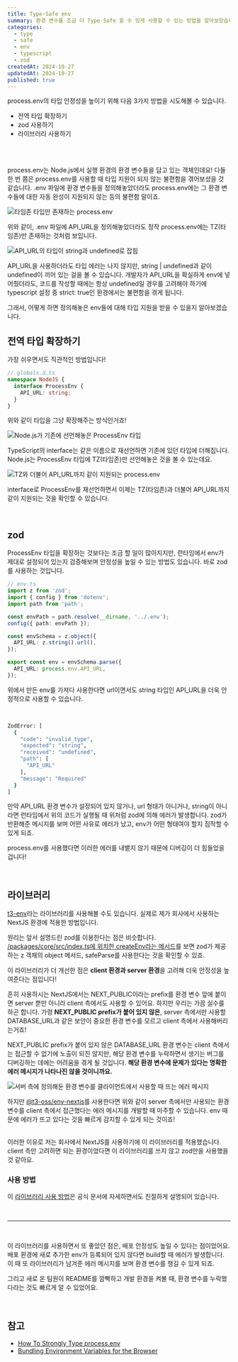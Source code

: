 ```yaml
---
title: Type-Safe env
summary: 환경 변수를 조금 더 Type-Safe 할 수 있게 사용할 수 있는 방법을 알아보았습니다.
categories:
  - type
  - safe
  - env
  - typescript
  - zod
createdAt: 2024-10-27
updatedAt: 2024-10-27
published: true
---
```


<Short />
process.env의 타입 안정성을 높이기 위해 다음 3가지 방법을 시도해볼 수 있습니다.

- 전역 타입 확장하기
- zod 사용하기
- 라이브러리 사용하기

<br />
<br />

<Long />

process.env는 Node.js에서 실행 환경의 환경 변수들을 담고 있는 객체인데요! 다들 한 번 쯤은 process.env를 사용할 때 타입 지원이 되지 않는 불편함을 겪어보셨을 것 같습니다. .env 파일에 환경 변수들을 정의해놓았더라도 process.env에는 그 환경 변수들에 대한 자동 완성이 지원되지 않는 등의 불편함 말이죠.

<Image src='/images/contents/posts/type-safe-env/process-env.png' alt='타임존 타입만 존재하는 process.env' />

위와 같이, .env 파일에 API_URL을 정의해놓았더라도 정작 process.env에는 TZ(타임존)만 존재하는 것처럼 보입니다.

<Image src='/images/contents/posts/type-safe-env/process-env-2.png' alt='API_URL의 타입이 string과 undefined로 잡힘' />

API_URL을 사용하더라도 타입 에러는 나지 않지만, string | undefined과 같이 undefined이 끼어 있는 걸을 볼 수 있습니다. 개발자가 API_URL을 확실하게 env에 넣어줬더라도, 코드를 작성할 때에는 항상 undefined일 경우를 고려해야 하기에 typescript 설정 중 strict: true인 환경에서는 불편함을 겪게 됩니다.

그래서, 어떻게 하면 정의해놓은 env들에 대해 타입 지원을 받을 수 있을지 알아보겠습니다.

## 전역 타입 확장하기

가장 쉬우면서도 직관적인 방법입니다!

```typescript
// globals.d.ts
namespace NodeJS {
  interface ProcessEnv {
    API_URL: string;
  }
}
```

위와 같이 타입을 그냥 확장해주는 방식인거죠!

<Image src='/images/contents/posts/type-safe-env/extend-type.png' alt='Node.js가 기존에 선언해놓은 ProcessEnv 타입' />

TypeScript의 interface는 같은 이름으로 재선언하면 기존에 있던 타입에 더해집니다. Node.js는 ProcessEnv 타입에 TZ(타임존)만 선언해놓은 것을 볼 수 있는데요.

<Image
  src='/images/contents/posts/type-safe-env/process-env-3.png'
  alt='TZ와 더불어 API_URL까지 같이 지원되는 process.env'
/>

interface로 ProcessEnv를 재선언하면서 이제는 TZ(타임존)과 더불어 API_URL까지 같이 지원되는 것을 확인할 수 있습니다.

<br />

## zod

ProcessEnv 타입을 확장하는 것보다는 조금 할 일이 많아지지만, 런타임에서 env가 제대로 설정되어 있는지 검증해보며 안정성을 높일 수 있는 방법도 있습니다. 바로 zod를 사용하는 것입니다.

```typescript
// env.ts
import z from 'zod';
import { config } from 'dotenv';
import path from 'path';

const envPath = path.resolve(__dirname, '../.env');
config({ path: envPath });

const envSchema = z.object({
  API_URL: z.string().url(),
});

export const env = envSchema.parse({
  API_URL: process.env.API_URL,
});
```

위에서 만든 env를 가져다 사용한다면 url이면서도 string 타입인 API_URL을 더욱 안정적으로 사용할 수 있습니다.

<br />

```bash
ZodError: [
  {
    "code": "invalid_type",
    "expected": "string",
    "received": "undefined",
    "path": [
      "API_URL"
    ],
    "message": "Required"
  }
]
```

만약 API_URL 환경 변수가 설정되어 있지 않거나, url 형태가 아니거나, string이 아니라면 런타임에서 위의 코드가 실행될 때 위처럼 zod에 의해 에러가 발생합니다. zod가 반환해준 메시지를 보며 어떤 사유로 에러가 났고, env가 어떤 형태여야 할지 짐작할 수 있게 되죠.

process.env를 사용했다면 이러한 에러를 내뱉지 않기 때문에 디버깅이 더 힘들었을 겁니다!

<br />

## 라이브러리

[t3-env](https://env.t3.gg/docs/introduction)라는 라이브러리를 사용해볼 수도 있습니다. 실제로 제가 회사에서 사용하는 NextJS 환경에 적용한 방법입니다.

원리는 앞서 설명드린 zod를 이용한다는 점은 비슷합니다. [/packages/core/src/index.ts에 위치한 createEnv라는 메서드](https://github.com/t3-oss/t3-env/blob/e7e21095e00a477e37608783defda5a6a99586d0/packages/core/src/index.ts#L215)를 보면 zod가 제공하는 z 객체의 object 메서드, safeParse를 사용한다는 것을 확인할 수 있죠.

이 라이브러리가 더 개선한 점은 **client 환경과 server 환경**을 고려해 더욱 안정성을 높여준다는 점입니다!

흔히 사용하시는 NextJS에서는 NEXT_PUBLIC이라는 prefix를 환경 변수 앞에 붙이면 server 뿐만 아니라 client 측에서도 사용할 수 있어요. 하지만 우리는 가끔 실수를 하곤 합니다. 가령 **NEXT_PUBLIC prefix가 붙어 있지 않은**, server 측에서만 사용할 DATABASE_URL과 같은 보안이 중요한 환경 변수를 모르고 client 측에서 사용해버리는거죠!

NEXT_PUBLIC prefix가 붙어 있지 않은 DATABASE_URL 환경 변수는 client 측에서는 접근할 수 없기에 노출이 되진 않지만, 해당 환경 변수를 누락하면서 생기는 버그를 디버깅하는 데에는 어려움을 겪게 될 것입니다. **해당 환경 변수에 문제가 있다는 명확한 에러 메시지가 나타나진 않을 것이니까요.**

<Image
  src='/images/contents/posts/type-safe-env/error-when-using-server-side-env.png'
  alt='서버 측에 정의해둔 환경 변수를 클라이언트에서 사용할 때 뜨는 에러 메시지'
/>

하지만 [@t3-oss/env-nextjs](https://env.t3.gg/docs/nextjs)를 사용한다면 위와 같이 server 측에서만 사용되는 환경 변수를 client 측에서 접근했다는 에러 메시지를 개발할 때 마주할 수 있습니다. env 때문에 에러가 뜨고 있다는 것을 빠르게 감지할 수 있게 되는 것이죠!

<br />

<MyThought>
  이러한 이유로 저는 회사에서 NextJS를 사용하기에 이 라이브러리를 적용했습니다. client 측만 고려하면 되는 환경이었다면
  이 라이브러리를 쓰지 않고 zod만을 사용했을 것 같아요.

</MyThought>

<br />

### 사용 방법

이 [라이브러리 사용 방법](https://env.t3.gg/docs/nextjs)은 공식 문서에 자세하면서도 친절하게 설명되어 있습니다.

<br />

---

<br />

이 라이브러리를 사용하면서 또 좋았던 점은, 배포 안정성도 높일 수 있다는 점이었어요. 배포 환경에 새로 추가한 env가 등록되어 있지 않다면 build할 때 에러가 발생합니다. 이 때 또 라이브러리가 남겨준 에러 메시지를 보며 환경 변수를 챙길 수 있게 되죠.

그리고 새로 온 팀원이 README를 깜빡하고 개발 환경을 켜볼 때, 환경 변수를 누락했다라는 것도 빠르게 알 수 있었어요.

<br />

## 참고

- [How To Strongly Type process.env](https://www.totaltypescript.com/how-to-strongly-type-process-env)
- [Bundling Environment Variables for the Browser](https://nextjs.org/docs/app/building-your-application/configuring/environment-variables#bundling-environment-variables-for-the-browser)
